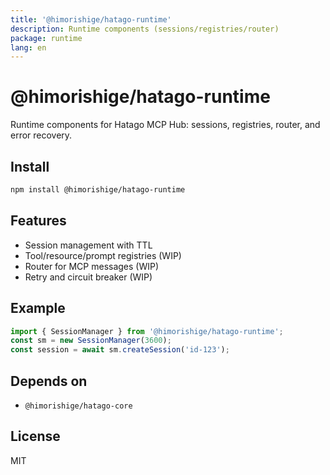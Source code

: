 ```yaml
---
title: '@himorishige/hatago-runtime'
description: Runtime components (sessions/registries/router)
package: runtime
lang: en
---
```


# @himorishige/hatago-runtime

Runtime components for Hatago MCP Hub: sessions, registries, router, and error recovery.

## Install

```bash
npm install @himorishige/hatago-runtime
```

## Features

- Session management with TTL
- Tool/resource/prompt registries (WIP)
- Router for MCP messages (WIP)
- Retry and circuit breaker (WIP)

## Example

```ts
import { SessionManager } from '@himorishige/hatago-runtime';
const sm = new SessionManager(3600);
const session = await sm.createSession('id-123');
```

## Depends on

- `@himorishige/hatago-core`

## License

MIT

